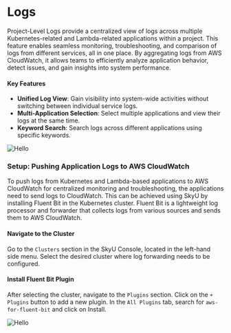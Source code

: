 
# Logs

Project-Level Logs provide a centralized view of logs across multiple Kubernetes-related and Lambda-related applications within a project. This feature enables seamless monitoring, troubleshooting, and comparison of logs from different services, all in one place. By aggregating logs from AWS CloudWatch, it allows teams to efficiently analyze application behavior, detect issues, and gain insights into system performance.

#### Key Features

- **Unified Log View**: Gain visibility into system-wide activities without switching between individual service logs.
- **Multi-Application Selection**: Select multiple applications and view their logs at the same time.
- **Keyword Search**: Search logs across different applications using specific keywords.

<Image
  src="/assets/images/applications/project-level-logs.png"
  alt="Hello"
  width={1000}
  height={500}
/>

### Setup: Pushing Application Logs to AWS CloudWatch

To push logs from Kubernetes and Lambda-based applications to AWS CloudWatch for centralized monitoring and troubleshooting, the applications need to send logs to CloudWatch. This can be achieved using SkyU by installing Fluent Bit in the Kubernetes cluster. Fluent Bit is a lightweight log processor and forwarder that collects logs from various sources and sends them to AWS CloudWatch.

<Steps>

#### Navigate to the Cluster

Go to the `Clusters` section in the SkyU Console, located in the left-hand side menu.
Select the desired cluster where log forwarding needs to be configured.

#### Install Fluent Bit Plugin

After selecting the cluster, navigate to the `Plugins` section.
Click on the `+ Plugins` button to add a new plugin.
In the `All Plugins` tab, search for `aws-for-fluent-bit` and click on Install.

<Image
  src="/assets/images/applications/aws-fluent-bit.png"
  alt="Hello"
  width={700}
  height={100}
/>

</Steps>

